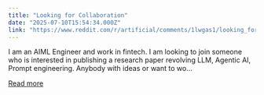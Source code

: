 ```yaml
---
title: "Looking for Collaboration"
date: "2025-07-10T15:54:34.000Z"
link: "https://www.reddit.com/r/artificial/comments/1lwgas1/looking_for_collaboration/"
---
```


I am an AIML Engineer and work in fintech. I am looking to join someone who is interested in publishing a research paper revolving LLM, Agentic AI, Prompt engineering. Anybody with ideas or want to wo...

[Read more](https://www.reddit.com/r/artificial/comments/1lwgas1/looking_for_collaboration/)
